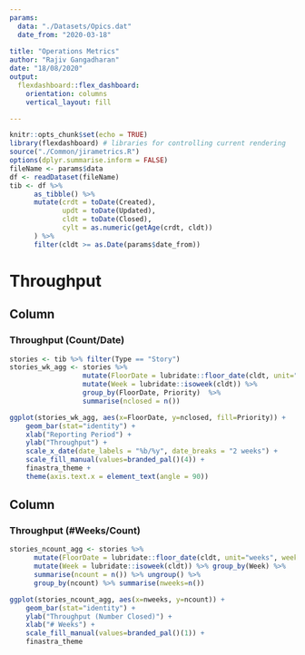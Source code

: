 ```yaml
---
params:
  data: "./Datasets/Opics.dat"
  date_from: "2020-03-18"
  
title: "Operations Metrics"
author: "Rajiv Gangadharan"
date: "18/08/2020"
output: 
  flexdashboard::flex_dashboard:
    orientation: columns
    vertical_layout: fill

---
```


```r
knitr::opts_chunk$set(echo = TRUE)
library(flexdashboard) # libraries for controlling current rendering
source("./Common/jirametrics.R")
options(dplyr.summarise.inform = FALSE)
fileName <- params$data
df <- readDataset(fileName)
tib <- df %>% 
      as_tibble() %>%
      mutate(crdt = toDate(Created),
             updt = toDate(Updated),
             cldt = toDate(Closed),
             cylt = as.numeric(getAge(crdt, cldt))
      ) %>%
      filter(cldt >= as.Date(params$date_from))
```


Throughput
===========================================

Column {data-width=600}
-------------------------------------------

### Throughput (Count/Date)

```r

stories <- tib %>% filter(Type == "Story")
stories_wk_agg <- stories %>% 
                  mutate(FloorDate = lubridate::floor_date(cldt, unit="weeks", week_start = 1)) %>%
                  mutate(Week = lubridate::isoweek(cldt)) %>%
                  group_by(FloorDate, Priority)  %>% 
                  summarise(nclosed = n()) 

ggplot(stories_wk_agg, aes(x=FloorDate, y=nclosed, fill=Priority)) +
    geom_bar(stat="identity") +
    xlab("Reporting Period") +
    ylab("Throughput") +
    scale_x_date(date_labels = "%b/%y", date_breaks = "2 weeks") +
    scale_fill_manual(values=branded_pal()(4)) +
    finastra_theme +
    theme(axis.text.x = element_text(angle = 90))
```

Column {data-width=600}
-------------------------------------------
### Throughput (#Weeks/Count)

```r

stories_ncount_agg <- stories %>% 
      mutate(FloorDate = lubridate::floor_date(cldt, unit="weeks", week_start = 1)) %>%
      mutate(Week = lubridate::isoweek(cldt)) %>% group_by(Week) %>% 
      summarise(ncount = n()) %>% ungroup() %>% 
      group_by(ncount) %>% summarise(nweeks=n())

ggplot(stories_ncount_agg, aes(x=nweeks, y=ncount)) +
    geom_bar(stat="identity") +
    ylab("Throughput (Number Closed)") +
    xlab("# Weeks") +
    scale_fill_manual(values=branded_pal()(1)) +
    finastra_theme
```

